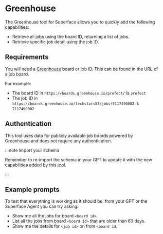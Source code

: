 # Greenhouse

The Greenhouse tool for Superface allows you to quickly add the following capabilities:

- Retrieve all jobs using the board ID, returning a list of jobs.
- Retrieve specific job detail using the job ID.

## Requirements

You will need a [Greenhouse](https://www.greenhouse.com/) board or job ID. This can be found in the URL of a job board.

For example:

- The board ID in `https://boards.greenhouse.io/prefect/` is `prefect`
- The job ID in `https://boards.greenhouse.io/techstars57/jobs/7117490002` is `7117490002`

## Authentication

This tool uses data for publicly available job boards powered by Greenhouse and does not require any authentication.

:::note Import your schema

Remember to re-import the schema in your GPT to update it with the new capabilities added by this tool.

:::

## Example prompts

To test that everything is working as it should be, from your GPT or the Superface Agent you can try asking:

- Show me all the jobs for board `<board id>`.
- List all the jobs from board `<board id>` that are older than 60 days.
- Show me the details for `<job id>` on from `<board id`.
